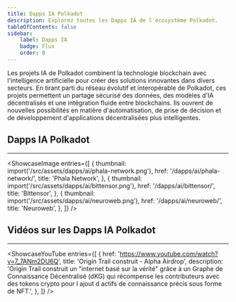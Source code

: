 ```yaml
---
title: Dapps IA Polkadot 
description: Explorez toutes les Dapps IA de l'écosystème Polkadot.
tableOfContents: false
sidebar: 
    label: Dapps IA
    badge: Flux
    order: 0
---
```



Les projets IA de Polkadot combinent la technologie blockchain avec l'intelligence artificielle pour créer des solutions innovantes dans divers secteurs. En tirant parti du réseau évolutif et interopérable de Polkadot, ces projets permettent un partage sécurisé des données, des modèles d'IA décentralisés et une intégration fluide entre blockchains. Ils ouvrent de nouvelles possibilités en matière d'automatisation, de prise de décision et de développement d'applications décentralisées plus intelligentes.

## Dapps IA Polkadot
----------------
<ShowcaseImage
  entries={[
                  {
      thumbnail: import('/src/assets/dapps/ai/phala-network.png'),
      href: '/dapps/ai/phala-network/',
      title: 'Phala Network',
    },
        {
      thumbnail: import('/src/assets/dapps/ai/bittensor.png'),
      href: '/dapps/ai/bittensor/',
      title: 'Bittensor',
    },
    {
      thumbnail: import('/src/assets/dapps/ai/neuroweb.png'),
      href: '/dapps/ai/neuroweb/',
      title: 'Neuroweb',
      },
  ]}
/>


## Vidéos sur les Dapps IA Polkadot
----------------
<ShowcaseYouTube
  entries={[
    {
      href: 'https://www.youtube.com/watch?v=7_7ANm2DU6Q',
      title: 'Origin Trail construit - Alpha Airdrop',
      description: 'Origin Trail construit un "internet basé sur la vérité" grâce à un Graphe de Connaissance Décentralisé (dKG) qui récompense les contributeurs avec des tokens crypto pour l ajout d actifs de connaissance précis sous forme de NFT.',
    },
  ]}
/>
